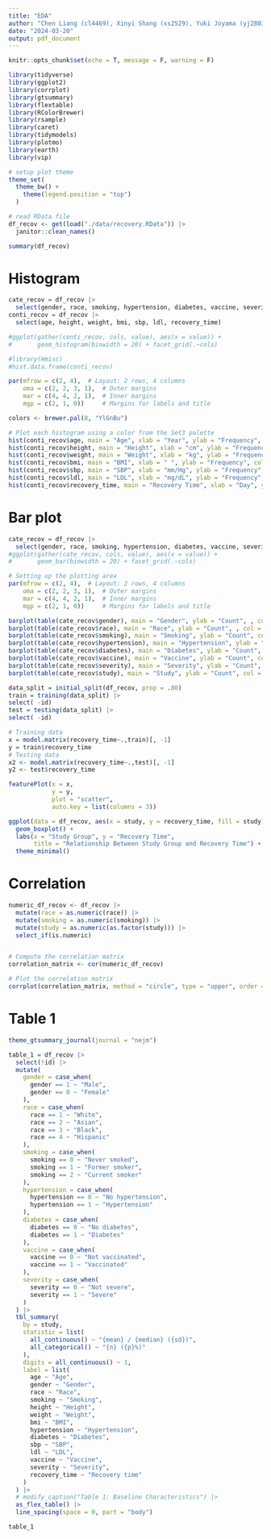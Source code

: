 ```yaml
---
title: "EDA"
author: "Chen Liang (cl4469), Xinyi Shang (xs2529), Yuki Joyama (yj2803)"
date: "2024-03-20"
output: pdf_document
---
```


```r
knitr::opts_chunk$set(echo = T, message = F, warning = F)

library(tidyverse)
library(ggplot2)
library(corrplot)
library(gtsummary)
library(flextable)
library(RColorBrewer)
library(rsample) 
library(caret)
library(tidymodels)
library(plotmo)
library(earth)
library(vip)

# setup plot theme
theme_set(
  theme_bw() +
    theme(legend.position = "top")
  )
```


```r
# read RData file
df_recov <- get(load("./data/recovery.RData")) |> 
  janitor::clean_names()

summary(df_recov)
```

# Histogram
```r
cate_recov = df_recov |>
  select(gender, race, smoking, hypertension, diabetes, vaccine, severity, study)
conti_recov = df_recov |>
  select(age, height, weight, bmi, sbp, ldl, recovery_time)

#ggplot(gather(conti_recov, cols, value), aes(x = value)) + 
#       geom_histogram(binwidth = 20) + facet_grid(.~cols)

#library(Hmisc)
#hist.data.frame(conti_recov)

par(mfrow = c(2, 4),  # Layout: 2 rows, 4 columns
    oma = c(2, 2, 3, 1),  # Outer margins
    mar = c(4, 4, 2, 1),  # Inner margins
    mgp = c(2, 1, 0))     # Margins for labels and title

colors <- brewer.pal(8, "YlGnBu")

# Plot each histogram using a color from the Set3 palette
hist(conti_recov$age, main = "Age", xlab = "Year", ylab = "Frequency", col = colors[1])
hist(conti_recov$height, main = "Height", xlab = "cm", ylab = "Frequency", col = colors[2])
hist(conti_recov$weight, main = "Weight", xlab = "kg", ylab = "Frequency", col = colors[3])
hist(conti_recov$bmi, main = "BMI", xlab = " ", ylab = "Frequency", col = colors[4])
hist(conti_recov$sbp, main = "SBP", xlab = "mm/Hg", ylab = "Frequency", col = colors[5])
hist(conti_recov$ldl, main = "LDL", xlab = "mg/dL", ylab = "Frequency", col = colors[6])
hist(conti_recov$recovery_time, main = "Recovery Time", xlab = "Day", ylab = "Frequency", col = colors[7])

```


# Bar plot
```r
cate_recov = df_recov |>
  select(gender, race, smoking, hypertension, diabetes, vaccine, severity, study)
#ggplot(gather(cate_recov, cols, value), aes(x = value)) + 
#       geom_bar(binwidth = 20) + facet_grid(.~cols)

# Setting up the plotting area
par(mfrow = c(2, 4),  # Layout: 2 rows, 4 columns
    oma = c(2, 2, 3, 1),  # Outer margins
    mar = c(4, 4, 2, 1),  # Inner margins
    mgp = c(2, 1, 0))     # Margins for labels and title

barplot(table(cate_recov$gender), main = "Gender", ylab = "Count", , col = colors[1])
barplot(table(cate_recov$race), main = "Race", ylab = "Count", , col = colors[2])
barplot(table(cate_recov$smoking), main = "Smoking", ylab = "Count", col = colors[3])
barplot(table(cate_recov$hypertension), main = "Hypertension", ylab = "Count", col = colors[4])
barplot(table(cate_recov$diabetes), main = "Diabetes", ylab = "Count", col = colors[5])
barplot(table(cate_recov$vaccine), main = "Vaccine", ylab = "Count", col = colors[6])
barplot(table(cate_recov$severity), main = "Severity", ylab = "Count", col = colors[7])
barplot(table(cate_recov$study), main = "Study", ylab = "Count", col = colors[8])


```
```r
data_split = initial_split(df_recov, prop = .80)
train = training(data_split) |>
select( -id)
test = testing(data_split) |>
select( -id)

# Training data
x = model.matrix(recovery_time~.,train)[, -1]
y = train$recovery_time
# Testing data
x2 <- model.matrix(recovery_time~.,test)[, -1]
y2 <- test$recovery_time

featurePlot(x = x,  
            y = y,              
            plot = "scatter",
            auto.key = list(columns = 3)) 

```
```r
ggplot(data = df_recov, aes(x = study, y = recovery_time, fill = study)) +
  geom_boxplot() +
  labs(x = "Study Group", y = "Recovery Time",
       title = "Relationship Between Study Group and Recovery Time") +
  theme_minimal()
```

# Correlation
```r
numeric_df_recov <- df_recov |>
  mutate(race = as.numeric(race)) |>
  mutate(smoking = as.numeric(smoking)) |>
  mutate(study = as.numeric(as.factor(study))) |>
  select_if(is.numeric)


# Compute the correlation matrix
correlation_matrix <- cor(numeric_df_recov)

# Plot the correlation matrix
corrplot(correlation_matrix, method = "circle", type = "upper", order = "hclust")

```

# Table 1
```r
theme_gtsummary_journal(journal = "nejm")

table_1 = df_recov |> 
  select(!id) |> 
  mutate(
    gender = case_when(
      gender == 1 ~ "Male",
      gender == 0 ~ "Female"
    ),
    race = case_when(
      race == 1 ~ "White",
      race == 2 ~ "Asian",
      race == 3 ~ "Black",
      race == 4 ~ "Hispanic"
    ),
    smoking = case_when(
      smoking == 0 ~ "Never smoked",
      smoking == 1 ~ "Former smoker",
      smoking == 2 ~ "Current smoker"
    ), 
    hypertension = case_when(
      hypertension == 0 ~ "No hypertension",
      hypertension == 1 ~ "Hypertension"
    ),
    diabetes = case_when(
      diabetes == 0 ~ "No diabetes",
      diabetes == 1 ~ "Diabetes"
    ),
    vaccine = case_when(
      vaccine == 0 ~ "Not vaccinated",
      vaccine == 1 ~ "Vaccinated"
    ),
    severity = case_when(
      severity == 0 ~ "Not severe",
      severity == 1 ~ "Severe"
    )
  ) |> 
  tbl_summary(
    by = study,
    statistic = list(
      all_continuous() ~ "{mean} / {median} ({sd})",
      all_categorical() ~ "{n} ({p}%)"
    ),
    digits = all_continuous() ~ 1,
    label = list(
      age ~ "Age",
      gender ~ "Gender",
      race ~ "Race",
      smoking ~ "Smoking",
      height ~ "Height",
      weight ~ "Weight",
      bmi ~ "BMI",
      hypertension ~ "Hypertension",
      diabetes ~ "Diabetes",
      sbp ~ "SBP",
      ldl ~ "LDL",
      vaccine ~ "Vaccine",
      severity ~ "Severity",
      recovery_time ~ "Recovery time"
    )
  ) |> 
  # modify_caption("Table 1: Baseline Characteristics") |> 
  as_flex_table() |> 
  line_spacing(space = 0, part = "body")

table_1
```

